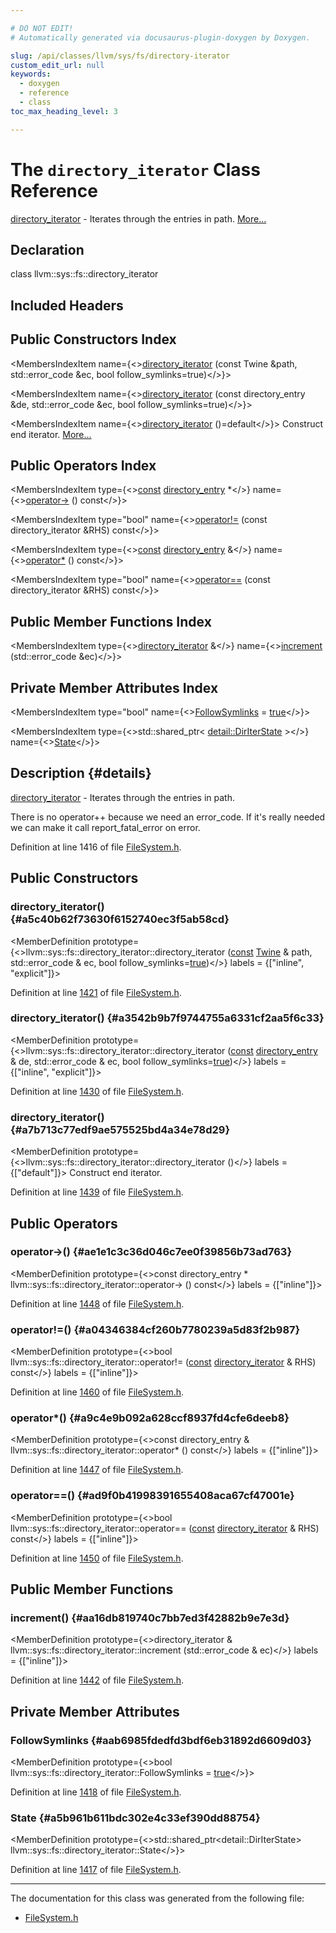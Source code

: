 ```yaml
---

# DO NOT EDIT!
# Automatically generated via docusaurus-plugin-doxygen by Doxygen.

slug: /api/classes/llvm/sys/fs/directory-iterator
custom_edit_url: null
keywords:
  - doxygen
  - reference
  - class
toc_max_heading_level: 3

---
```





# The `directory_iterator` Class Reference

<DoxygenPage pluginConfig={pluginConfig}>

<a href="/docs/api/classes/llvm/sys/fs/directory-iterator">directory&#95;iterator</a> - Iterates through the entries in path. <a href="#details">More...</a>

## Declaration

<CodeBlock>class llvm::sys::fs::directory_iterator</CodeBlock>

## Included Headers

<IncludesList>
<IncludesListItem
  filePath="llvm/Support/FileSystem.h"
  permalink="/docs/api/files/include/include/llvm/include/llvm/support/filesystem-h"
  isLocal="true" />
</IncludesList>

## Public Constructors Index

<MembersIndex>

<MembersIndexItem
  name={<><a href="#a5c40b62f73630f6152740ec3f5ab58cd">directory&#95;iterator</a> (const Twine &amp;path, std::error&#95;code &amp;ec, bool follow&#95;symlinks=true)</>}>
</MembersIndexItem>

<MembersIndexItem
  name={<><a href="#a3542b9b7f9744755a6331cf2aa5f6c33">directory&#95;iterator</a> (const directory&#95;entry &amp;de, std::error&#95;code &amp;ec, bool follow&#95;symlinks=true)</>}>
</MembersIndexItem>

<MembersIndexItem
  name={<><a href="#a7b713c77edf9ae575525bd4a34e78d29">directory&#95;iterator</a> ()=default</>}>
Construct end iterator. <a href="#a7b713c77edf9ae575525bd4a34e78d29">More...</a>
</MembersIndexItem>

</MembersIndex>

## Public Operators Index

<MembersIndex>

<MembersIndexItem
  type={<><a href="/docs/api/files/lib/lib/target/lib/target/aarch64/aarch64promoteconstant-cpp/#a90f8350fecae261c25be85d38b451bff">const</a> <a href="/docs/api/classes/llvm/sys/fs/directory-entry">directory&#95;entry</a> &#42;</>}
  name={<><a href="#ae1e1c3c36d046c7ee0f39856b73ad763">operator-&gt;</a> () const</>}>
</MembersIndexItem>

<MembersIndexItem
  type="bool"
  name={<><a href="#a04346384cf260b7780239a5d83f2b987">operator!=</a> (const directory&#95;iterator &amp;RHS) const</>}>
</MembersIndexItem>

<MembersIndexItem
  type={<><a href="/docs/api/files/lib/lib/target/lib/target/aarch64/aarch64promoteconstant-cpp/#a90f8350fecae261c25be85d38b451bff">const</a> <a href="/docs/api/classes/llvm/sys/fs/directory-entry">directory&#95;entry</a> &amp;</>}
  name={<><a href="#a9c4e9b092a628ccf8937fd4cfe6deeb8">operator&#42;</a> () const</>}>
</MembersIndexItem>

<MembersIndexItem
  type="bool"
  name={<><a href="#ad9f0b41998391655408aca67cf47001e">operator==</a> (const directory&#95;iterator &amp;RHS) const</>}>
</MembersIndexItem>

</MembersIndex>

## Public Member Functions Index

<MembersIndex>

<MembersIndexItem
  type={<><a href="/docs/api/classes/llvm/sys/fs/directory-iterator">directory&#95;iterator</a> &amp;</>}
  name={<><a href="#aa16db819740c7bb7ed3f42882b9e7e3d">increment</a> (std::error&#95;code &amp;ec)</>}>
</MembersIndexItem>

</MembersIndex>

## Private Member Attributes Index

<MembersIndex>

<MembersIndexItem
  type="bool"
  name={<><a href="#aab6985fdedfd3bdf6eb31892d6609d03">FollowSymlinks</a> = <a href="/docs/api/files/lib/lib/analysis/basicaliasanalysis-cpp/#af6d5cafbdfc5313e65d990120021a3ec">true</a></>}>
</MembersIndexItem>

<MembersIndexItem
  type={<>std::shared&#95;ptr&lt; <a href="/docs/api/structs/llvm/sys/fs/detail/diriterstate">detail::DirIterState</a> &gt;</>}
  name={<><a href="#a5b961b611bdc302e4c33ef390dd88754">State</a></>}>
</MembersIndexItem>

</MembersIndex>

## Description {#details}

<a href="/docs/api/classes/llvm/sys/fs/directory-iterator">directory&#95;iterator</a> - Iterates through the entries in path.

There is no operator++ because we need an error&#95;code. If it&#39;s really needed we can make it call report&#95;fatal&#95;error on error.

Definition at line 1416 of file <a href="/docs/api/files/include/include/llvm/include/llvm/support/filesystem-h">FileSystem.h</a>.

<SectionDefinition>

## Public Constructors

### directory&#95;iterator() {#a5c40b62f73630f6152740ec3f5ab58cd}

<MemberDefinition
  prototype={<>llvm::sys::fs::directory&#95;iterator::directory&#95;iterator (<a href="/docs/api/files/lib/lib/target/lib/target/aarch64/aarch64promoteconstant-cpp/#a90f8350fecae261c25be85d38b451bff">const</a> <a href="/docs/api/classes/llvm/twine">Twine</a> &amp; path, std::error&#95;code &amp; ec, bool follow_symlinks=<a href="/docs/api/files/lib/lib/analysis/basicaliasanalysis-cpp/#af6d5cafbdfc5313e65d990120021a3ec">true</a>)</>}
  labels = {["inline", "explicit"]}>

Definition at line <a href="/docs/api/files/include/include/llvm/include/llvm/support/filesystem-h/#l01421">1421</a> of file <a href="/docs/api/files/include/include/llvm/include/llvm/support/filesystem-h">FileSystem.h</a>.
</MemberDefinition>

### directory&#95;iterator() {#a3542b9b7f9744755a6331cf2aa5f6c33}

<MemberDefinition
  prototype={<>llvm::sys::fs::directory&#95;iterator::directory&#95;iterator (<a href="/docs/api/files/lib/lib/target/lib/target/aarch64/aarch64promoteconstant-cpp/#a90f8350fecae261c25be85d38b451bff">const</a> <a href="/docs/api/classes/llvm/sys/fs/directory-entry">directory&#95;entry</a> &amp; de, std::error&#95;code &amp; ec, bool follow_symlinks=<a href="/docs/api/files/lib/lib/analysis/basicaliasanalysis-cpp/#af6d5cafbdfc5313e65d990120021a3ec">true</a>)</>}
  labels = {["inline", "explicit"]}>

Definition at line <a href="/docs/api/files/include/include/llvm/include/llvm/support/filesystem-h/#l01430">1430</a> of file <a href="/docs/api/files/include/include/llvm/include/llvm/support/filesystem-h">FileSystem.h</a>.
</MemberDefinition>

### directory&#95;iterator() {#a7b713c77edf9ae575525bd4a34e78d29}

<MemberDefinition
  prototype={<>llvm::sys::fs::directory&#95;iterator::directory&#95;iterator ()</>}
  labels = {["default"]}>
Construct end iterator.

Definition at line <a href="/docs/api/files/include/include/llvm/include/llvm/support/filesystem-h/#l01439">1439</a> of file <a href="/docs/api/files/include/include/llvm/include/llvm/support/filesystem-h">FileSystem.h</a>.
</MemberDefinition>

</SectionDefinition>

<SectionDefinition>

## Public Operators

### operator-&gt;() {#ae1e1c3c36d046c7ee0f39856b73ad763}

<MemberDefinition
  prototype={<>const directory&#95;entry &#42; llvm::sys::fs::directory&#95;iterator::operator-&gt; () const</>}
  labels = {["inline"]}>

Definition at line <a href="/docs/api/files/include/include/llvm/include/llvm/support/filesystem-h/#l01448">1448</a> of file <a href="/docs/api/files/include/include/llvm/include/llvm/support/filesystem-h">FileSystem.h</a>.
</MemberDefinition>

### operator!=() {#a04346384cf260b7780239a5d83f2b987}

<MemberDefinition
  prototype={<>bool llvm::sys::fs::directory&#95;iterator::operator!= (<a href="/docs/api/files/lib/lib/target/lib/target/aarch64/aarch64promoteconstant-cpp/#a90f8350fecae261c25be85d38b451bff">const</a> <a href="/docs/api/classes/llvm/sys/fs/directory-iterator">directory&#95;iterator</a> &amp; RHS) const</>}
  labels = {["inline"]}>

Definition at line <a href="/docs/api/files/include/include/llvm/include/llvm/support/filesystem-h/#l01460">1460</a> of file <a href="/docs/api/files/include/include/llvm/include/llvm/support/filesystem-h">FileSystem.h</a>.
</MemberDefinition>

### operator&#42;() {#a9c4e9b092a628ccf8937fd4cfe6deeb8}

<MemberDefinition
  prototype={<>const directory&#95;entry &amp; llvm::sys::fs::directory&#95;iterator::operator&#42; () const</>}
  labels = {["inline"]}>

Definition at line <a href="/docs/api/files/include/include/llvm/include/llvm/support/filesystem-h/#l01447">1447</a> of file <a href="/docs/api/files/include/include/llvm/include/llvm/support/filesystem-h">FileSystem.h</a>.
</MemberDefinition>

### operator==() {#ad9f0b41998391655408aca67cf47001e}

<MemberDefinition
  prototype={<>bool llvm::sys::fs::directory&#95;iterator::operator== (<a href="/docs/api/files/lib/lib/target/lib/target/aarch64/aarch64promoteconstant-cpp/#a90f8350fecae261c25be85d38b451bff">const</a> <a href="/docs/api/classes/llvm/sys/fs/directory-iterator">directory&#95;iterator</a> &amp; RHS) const</>}
  labels = {["inline"]}>

Definition at line <a href="/docs/api/files/include/include/llvm/include/llvm/support/filesystem-h/#l01450">1450</a> of file <a href="/docs/api/files/include/include/llvm/include/llvm/support/filesystem-h">FileSystem.h</a>.
</MemberDefinition>

</SectionDefinition>

<SectionDefinition>

## Public Member Functions

### increment() {#aa16db819740c7bb7ed3f42882b9e7e3d}

<MemberDefinition
  prototype={<>directory&#95;iterator &amp; llvm::sys::fs::directory&#95;iterator::increment (std::error&#95;code &amp; ec)</>}
  labels = {["inline"]}>

Definition at line <a href="/docs/api/files/include/include/llvm/include/llvm/support/filesystem-h/#l01442">1442</a> of file <a href="/docs/api/files/include/include/llvm/include/llvm/support/filesystem-h">FileSystem.h</a>.
</MemberDefinition>

</SectionDefinition>

<SectionDefinition>

## Private Member Attributes

### FollowSymlinks {#aab6985fdedfd3bdf6eb31892d6609d03}

<MemberDefinition
  prototype={<>bool llvm::sys::fs::directory&#95;iterator::FollowSymlinks = <a href="/docs/api/files/lib/lib/analysis/basicaliasanalysis-cpp/#af6d5cafbdfc5313e65d990120021a3ec">true</a></>}>

Definition at line <a href="/docs/api/files/include/include/llvm/include/llvm/support/filesystem-h/#l01418">1418</a> of file <a href="/docs/api/files/include/include/llvm/include/llvm/support/filesystem-h">FileSystem.h</a>.
</MemberDefinition>

### State {#a5b961b611bdc302e4c33ef390dd88754}

<MemberDefinition
  prototype={<>std::shared&#95;ptr&lt;detail::DirIterState&gt; llvm::sys::fs::directory&#95;iterator::State</>}>

Definition at line <a href="/docs/api/files/include/include/llvm/include/llvm/support/filesystem-h/#l01417">1417</a> of file <a href="/docs/api/files/include/include/llvm/include/llvm/support/filesystem-h">FileSystem.h</a>.
</MemberDefinition>

</SectionDefinition>

<hr/>

The documentation for this class was generated from the following file:

<ul>
<li><a href="/docs/api/files/include/include/llvm/include/llvm/support/filesystem-h">FileSystem.h</a></li>
</ul>

</DoxygenPage>
